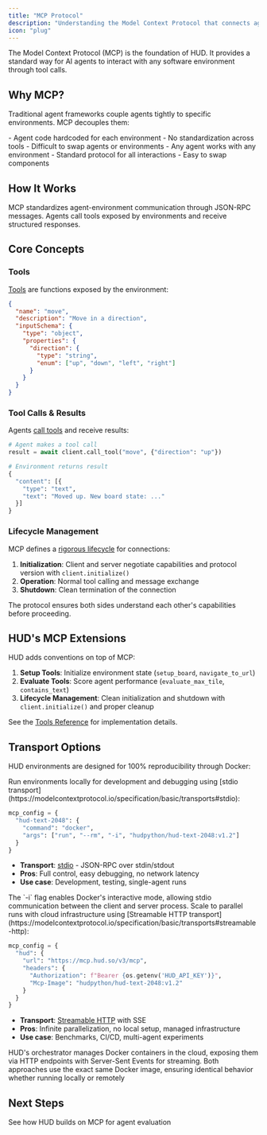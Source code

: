 ```yaml
---
title: "MCP Protocol"
description: "Understanding the Model Context Protocol that connects agents to environments"
icon: "plug"
---
```


The Model Context Protocol (MCP) is the foundation of HUD. It provides a standard way for AI agents to interact with any software environment through tool calls.

## Why MCP?

Traditional agent frameworks couple agents tightly to specific environments. MCP decouples them:

<CardGroup cols={2}>
<Card title="Without MCP" icon="x">
  - Agent code hardcoded for each environment
  - No standardization across tools
  - Difficult to swap agents or environments
</Card>

<Card title="With MCP" icon="check">
  - Any agent works with any environment
  - Standard protocol for all interactions
  - Easy to swap components
</Card>
</CardGroup>

## How It Works

MCP standardizes agent-environment communication through JSON-RPC messages. Agents call tools exposed by environments and receive structured responses.

## Core Concepts

### Tools

[Tools](https://modelcontextprotocol.io/specification/server/tools) are functions exposed by the environment:

```json
{
  "name": "move",
  "description": "Move in a direction",
  "inputSchema": {
    "type": "object",
    "properties": {
      "direction": {
        "type": "string",
        "enum": ["up", "down", "left", "right"]
      }
    }
  }
}
```

### Tool Calls & Results

Agents [call tools](https://modelcontextprotocol.io/specification/server/tools#calling-tools) and receive results:

```python
# Agent makes a tool call
result = await client.call_tool("move", {"direction": "up"})

# Environment returns result
{
  "content": [{
    "type": "text",
    "text": "Moved up. New board state: ..."
  }]
}
```

### Lifecycle Management

MCP defines a [rigorous lifecycle](https://modelcontextprotocol.io/specification/basic/lifecycle) for connections:

1. **Initialization**: Client and server negotiate capabilities and protocol version with `client.initialize()`
2. **Operation**: Normal tool calling and message exchange
3. **Shutdown**: Clean termination of the connection

The protocol ensures both sides understand each other's capabilities before proceeding.





## HUD's MCP Extensions

HUD adds conventions on top of MCP:

1. **Setup Tools**: Initialize environment state (`setup_board`, `navigate_to_url`)
2. **Evaluate Tools**: Score agent performance (`evaluate_max_tile`, `contains_text`)
3. **Lifecycle Management**: Clean initialization and shutdown with `client.initialize()` and proper cleanup

See the [Tools Reference](/reference/tools) for implementation details.

## Transport Options

HUD environments are designed for 100% reproducibility through Docker:

<Tabs>
<Tab title="Local Docker Build">
Run environments locally for development and debugging using [stdio transport](https://modelcontextprotocol.io/specification/basic/transports#stdio):

```python
mcp_config = {
  "hud-text-2048": {
    "command": "docker",
    "args": ["run", "--rm", "-i", "hudpython/hud-text-2048:v1.2"]
  }
}
```

- **Transport**: [stdio](https://modelcontextprotocol.io/specification/basic/transports#stdio) - JSON-RPC over stdin/stdout
- **Pros**: Full control, easy debugging, no network latency
- **Use case**: Development, testing, single-agent runs

<Info>
The `-i` flag enables Docker's interactive mode, allowing stdio communication between the client and server process.
</Info>
</Tab>

<Tab title="Remote Docker Launch">
Scale to parallel runs with cloud infrastructure using [Streamable HTTP transport](https://modelcontextprotocol.io/specification/basic/transports#streamable-http):

```python
mcp_config = {
  "hud": {
    "url": "https://mcp.hud.so/v3/mcp",
    "headers": {
      "Authorization": f"Bearer {os.getenv('HUD_API_KEY')}",
      "Mcp-Image": "hudpython/hud-text-2048:v1.2"
    }
  }
}
```

- **Transport**: [Streamable HTTP](https://modelcontextprotocol.io/specification/basic/transports#streamable-http) with SSE
- **Pros**: Infinite parallelization, no local setup, managed infrastructure
- **Use case**: Benchmarks, CI/CD, multi-agent experiments

<Info>
HUD's orchestrator manages Docker containers in the cloud, exposing them via HTTP endpoints with Server-Sent Events for streaming.
</Info>
</Tab>
</Tabs>

<Check>
Both approaches use the exact same Docker image, ensuring identical behavior whether running locally or remotely
</Check>

## Next Steps

<Card title="Architecture" icon="sitemap" href="/core-concepts/architecture">
  See how HUD builds on MCP for agent evaluation
</Card>

